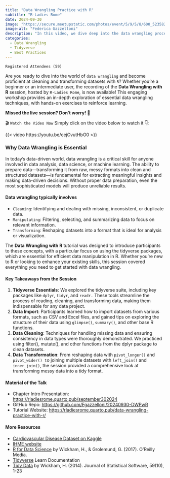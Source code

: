 ```yaml
---
title: "Data Wrangling Practice with R"
subtitle: "R-Ladies Rome"
date: 2024-09-30
image: "https://secure.meetupstatic.com/photos/event/5/9/5/8/600_523582872.webp?w=750"
image-alt: "Federica Gazzelloni"
description: "In this video, we dive deep into the data wrangling process using R, offering a practical and comprehensive guide to mastering data cleaning, manipulation, and transformation. Whether you’re a beginner or an intermediate R user, this session walks you through essential techniques that are key to any data science or data analysis workflow."
categories:
  - Data Wrangling
  - Tidyverse
  - Best Practices
---
```


`Registered Attendees (59)`

Are you ready to dive into the world of `data wrangling` and become proficient at cleaning and transforming datasets with `R`? Whether you’re a beginner or an intermediate user, the recording of the **Data Wrangling with R** session, hosted by `R-Ladies Rome`, is now available! This engaging workshop provides an in-depth exploration of essential data wrangling techniques, with hands-on exercises to reinforce learning.

**Missed the live session? Don't worry!** 🤯

🎬 `Watch the Video Now` Simply click on the video below to watch it 👇:

{{< video https://youtu.be/cejCvutHbO0 >}}

### Why Data Wrangling is Essential

In today’s data-driven world, data wrangling is a critical skill for anyone involved in data analysis, data science, or machine learning. The ability to prepare data—transforming it from raw, messy formats into clean and structured datasets—is fundamental for extracting meaningful insights and making data-driven decisions. Without proper data preparation, even the most sophisticated models will produce unreliable results.

#### Data wrangling typically involves

-   `Cleaning`: Identifying and dealing with missing, inconsistent, or duplicate data.
-   `Manipulating`: Filtering, selecting, and summarizing data to focus on relevant information.
-   `Transforming`: Reshaping datasets into a format that is ideal for analysis or visualization.

The **Data Wrangling with R** tutorial was designed to introduce participants to these concepts, with a particular focus on using the tidyverse packages, which are essential for efficient data manipulation in R. Whether you’re new to R or looking to enhance your existing skills, this session covered everything you need to get started with data wrangling.

#### Key Takeaways from the Session

1.  **Tidyverse Essentials**: We explored the tidyverse suite, including key packages like `dplyr`, `tidyr`, and `readr.` These tools streamline the process of reading, cleaning, and transforming data, making them indispensable for any data project.
2.  **Data Import**: Participants learned how to import datasets from various formats, such as CSV and Excel files, and gained tips on exploring the structure of their data using `glimpse()`, `summary()`, and other base R functions.
3.  **Data Cleaning**: Techniques for handling missing data and ensuring consistency in data types were thoroughly demonstrated. We practiced using filter(), mutate(), and other functions from the dplyr package to clean datasets.
4.  **Data Transformation**: From reshaping data with `pivot_longer()` and `pivot_wider() t`o joining multiple datasets with `left_join()` and `inner_join()`, the session provided a comprehensive look at transforming messy data into a tidy format.

#### Material of the Talk

-   Chapter Intro Presentation: <https://rladiesrome.quarto.pub/september302024>
-   GitHub Repo: <https://github.com/Fgazzelloni/20240930-DWPwR>
-   Tutorial Website: <https://rladiesrome.quarto.pub/data-wrangling-practice-with-r/>

#### More Resources

-   [Cardiovascular Disease Dataset on Kaggle](https://www.kaggle.com/datasets/sulianova/cardiovascular-disease-dataset/data)
-   [IHME website](https://www.healthdata.org/)
-   [R for Data Science](https://r4ds.hadley.nz/) by Wickham, H., & Grolemund, G. (2017). O’Reilly Media.
-   [Tidyverse](https://www.tidyverse.org/learn/) Learn Documentation
-   [Tidy Data](https://vita.had.co.nz/papers/tidy-data.pdf) by Wickham, H. (2014). Journal of Statistical Software, 59(10), 1-23
